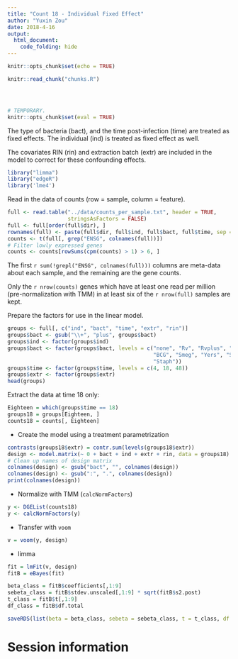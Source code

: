 ```yaml
---
title: "Count 18 - Individual Fixed Effect"
author: "Yuxin Zou"
date: 2018-4-16
output: 
  html_document:
    code_folding: hide
---
```


```r
knitr::opts_chunk$set(echo = TRUE)
```

```r
knitr::read_chunk("chunks.R")
```

<!-- Update knitr chunk options -->
```r
```

<!-- Insert the date the file was last updated -->
```r
```

<!-- Insert the R version (Git commit SHA1) if Git repository exists and R
 package git2r is installed -->
```r
```

```r
# TEMPORARY.
knitr::opts_chunk$set(eval = TRUE)
```

The type of bacteria (bact), and the time post-infection (time) are treated as fixed effects. The individual (ind) is treated as fixed effect as well.

The covariates RIN (rin) and extraction batch (extr) are included in the model to correct for these confounding effects.

```r
library("limma")
library("edgeR")
library('lme4')
```

Read in the data of counts (row = sample, column = feature).

```r
full <- read.table("../data/counts_per_sample.txt", header = TRUE,
                   stringsAsFactors = FALSE)
full <- full[order(full$dir), ]
rownames(full) <- paste(full$dir, full$ind, full$bact, full$time, sep = ".")
counts <- t(full[, grep("ENSG", colnames(full))])
# Filter lowly expressed genes
counts <- counts[rowSums(cpm(counts) > 1) > 6, ]
```

The first `r sum(!grepl("ENSG", colnames(full)))` columns are meta-data about each sample, and the remaining are the gene counts.

Only the `r nrow(counts)` genes which have at least one read per million (pre-normalization with TMM) in at least six of the `r nrow(full)` samples are kept.

Prepare the factors for use in the linear model.

```r
groups <- full[, c("ind", "bact", "time", "extr", "rin")]
groups$bact <- gsub("\\+", "plus", groups$bact)
groups$ind <- factor(groups$ind)
groups$bact <- factor(groups$bact, levels = c("none", "Rv", "Rvplus", "GC",
                                              "BCG", "Smeg", "Yers", "Salm",
                                              "Staph"))
groups$time <- factor(groups$time, levels = c(4, 18, 48))
groups$extr <- factor(groups$extr)
head(groups)
```

Extract the data at time 18 only:

```r
Eighteen = which(groups$time == 18)
groups18 = groups[Eighteen, ]
counts18 = counts[, Eighteen]
```

* Create the model using a treatment parametrization
```r
contrasts(groups18$extr) = contr.sum(levels(groups18$extr))
design <- model.matrix(~ 0 + bact + ind + extr + rin, data = groups18)
# Clean up names of design matrix
colnames(design) <- gsub("bact", "", colnames(design))
colnames(design) <- gsub(":", ".", colnames(design))
print(colnames(design))
```

* Normalize with TMM (`calcNormFactors`)

```r
y <- DGEList(counts18)
y <- calcNormFactors(y)
```

* Transfer with `voom`
```r
v = voom(y, design)
```

* limma
```r
fit = lmFit(v, design)
fitB = eBayes(fit)
```

```r
beta_class = fitB$coefficients[,1:9]
sebeta_class = fitB$stdev.unscaled[,1:9] * sqrt(fitB$s2.post)
t_class = fitB$t[,1:9]
df_class = fitB$df.total
```

```r
saveRDS(list(beta = beta_class, sebeta = sebeta_class, t = t_class, df = df_class), '../output/Count18_IndFix_limmaBayes.rds')
```

# Session information

<!-- Insert the session information into the document -->
```r
```

